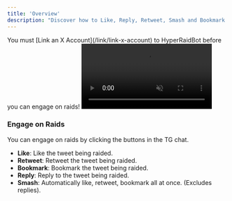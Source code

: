 ```yaml
---
title: 'Overview'
description: "Discover how to Like, Reply, Retweet, Smash and Bookmark tweets on X via HyperRaidBot."
---
```


<Warning>
  You must [Link an X Account](/link/link-x-account) to HyperRaidBot before you can engage on raids!
</Warning>

<Frame>
  <video
  autoPlay
  muted
  loop
  playsInline
  className="w-full"
  src="https://mintlify-videos.s3.eu-central-1.amazonaws.com/LikeRetweetBookmarkReply.mp4"
></video>
</Frame>

### Engage on Raids

You can engage on raids by clicking the buttons in the TG chat.
- **Like**: Like the tweet being raided.
- **Retweet**: Retweet the tweet being raided.
- **Bookmark**: Bookmark the tweet being raided.
- **Reply**: Reply to the tweet being raided.
- **Smash**: Automatically like, retweet, bookmark all at once. (Excludes replies).